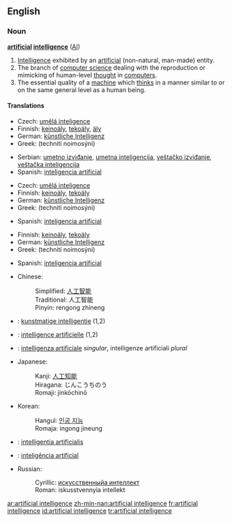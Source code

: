 ==English==

===Noun===
{{wikipedia}}
'''[[artificial]] [[intelligence]]''' ([[AI]])

# [[intelligence|Intelligence]] exhibited by an [[artificial]] (non-natural, man-made) entity.
# The branch of [[computer science]] dealing with the reproduction or mimicking of human-level [[thought]] in [[computer]]s.
# The essential quality of a [[machine]] which [[think]]s in a manner similar to or on the same general level as a human being.

====Translations====
{{trans-top|intelligence exhibited by an artificial entity}}
*Czech: [[umělá inteligence]] {{f}}
*Finnish: [[keinoäly]], [[tekoäly]], [[äly]]
*German: [[künstliche Intelligenz]]
*Greek: {{t|el|τεχνητή νοημοσύνη|f}} (technití noimosýni)
{{trans-mid}}
*Serbian: [[umetno izviđanje]], [[umetna inteligencija]], [[veštačko izviđanje]], [[veštačka inteligencija]]
*Spanish: [[inteligencia artificial]]
{{trans-bottom}}

{{trans-top|branch of computer science}}
*Czech: [[umělá inteligence]] {{f}}
*Finnish: [[keinoäly]], [[tekoäly]]
*German: [[künstliche Intelligenz]]
*Greek: {{t|el|τεχνητή νοημοσύνη|f}} (technití noimosýni)
{{trans-mid}}
*Spanish: [[inteligencia artificial]]
{{trans-bottom}}

{{trans-top|quality of a machine}}
*Finnish: [[keinoäly]], [[tekoäly]]
*German: [[künstliche Intelligenz]]
*Greek: {{t|el|τεχνητή νοημοσύνη|f}} (technití noimosýni)
{{trans-mid}}
*Spanish: [[inteligencia artificial]]
{{trans-bottom}}

{{checktrans}}
{{trans-top|translations to be checked}}
*Chinese:
*:Simplified: [[人工智能]]
*:Traditional: 人工智能
*:Pinyin: rengong zhineng
*{{ttbc|Dutch}}: [[kunstmatige intelligentie]] {{f}} (1,2)
*{{ttbc|French}}: [[intelligence artificielle]] {{f}} (1,2)
*{{ttbc|Italian}}: [[intelligenza artificiale]] ''singular'', intelligenze artificiali ''plural''
{{trans-mid}}
*Japanese:
*:Kanji: [[人工知能]]
*:Hiragana: じんこうちのう
*:Romaji: jinkōchinō
*Korean:
*:Hangul: [[인공 지능]]
*:Romaja: ingong jineung
*{{ttbc|Latin}}: [[intelligentia artificialis]] {{f}}
*{{ttbc|Portugal}}: [[inteligência artificial]]
*Russian:
*:Cyrillic: [[искусственныйа интеллект]]
*:Roman: iskusstvennyia intellekt
{{trans-bottom}}

[[ar:artificial intelligence]]
[[zh-min-nan:artificial intelligence]]
[[fr:artificial intelligence]]
[[id:artificial intelligence]]
[[tr:artificial intelligence]]